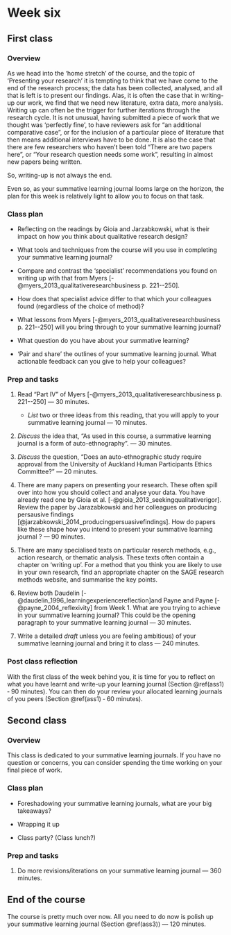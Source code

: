 # Week six {#w6-details}

## First class {-}

### Overview {-}

As we head into the 'home stretch' of the course, and the topic of
'Presenting your research' it is tempting to think that we have come
to the end of the research process; the data has been collected,
analysed, and all that is left is to present our findings. Alas, it is
often the case that in writing-up our work, we find that we need new
literature, extra data, more analysis. Writing up can often be the
trigger for further iterations through the research cycle. It is not
unusual, having submitted a piece of work that we thought was
'perfectly fine', to have reviewers ask for "an additional comparative
case", or for the inclusion of a particular piece of literature that
then means additional interviews have to be done. It is also the case
that there are few researchers who haven't been told "There are two
papers here", or "Your research question needs some work", resulting
in almost new papers being written.

So, writing-up is not always the end.

Even so, as your summative learning journal looms large on the
horizon, the plan for this week is relatively light to allow you to
focus on that task.

### Class plan {-}

* Reflecting on the readings by Gioia and Jarzabkowski, what is their
  impact on how you think about qualitative research design?

* What tools and techniques from the course will you use in completing
  your summative learning journal?

* Compare and contrast the 'specialist' recommendations you found on
  writing up with that from Myers
  [-@myers_2013_qualitativeresearchbusiness p. 221--250].
  
* How does that specialist advice differ to that which your colleagues found (regardless of the choice of method)?

* What lessons from Myers [-@myers_2013_qualitativeresearchbusiness
   p. 221--250] will you bring through to your summative learning
   journal?

* What question do you have about your summative learning?

* 'Pair and share' the outlines of your summative learning journal.
  What actionable feedback can you give to help your colleagues?


### Prep and tasks {-}

1. Read "Part IV" of Myers [-@myers_2013_qualitativeresearchbusiness
   p. 221--250] --- 30 minutes.
   
   - *List* two or three ideas from this reading, that you will apply to
     your summative learning journal --- 10 minutes.
	 
2. *Discuss* the idea that, "As used in this course, a summative
   learning journal is a form of auto-ethnography". --- 30 minutes.
   
3. *Discuss* the question, "Does an auto-ethnographic study require
   approval from the University of Auckland Human Participants Ethics
   Committee?" --- 20 minutes.

4. There are many papers on presenting your research. These often
   spill over into how you should collect and analyse your data. You
   have already read one by Gioia et al.
   [-@gioia_2013_seekingqualitativerigor]. Review the paper by
   Jarazabkowski and her colleagues on producing persausive findings
   [@jarzabkowski_2014_producingpersuasivefindings]. How do papers
   like these shape how you intend to present your summative learning
   journal ? --- 90 minutes.
   
5. There are many specialised texts on particular reserch methods,
   e.g., action research, or thematic analysis. These texts often
   contain a chapter on 'writing up'. For a method that you think you
   are likely to use in your own research, find an appropriate chapter
   on the SAGE research methods website, and summarise the key points.
   
6. Review both Daudelin
   [-@daudelin_1996_learningexperiencereflection]and Payne and Payne
   [-@payne_2004_reflexivity] from Week 1. What are you trying to
   achieve in your summative learning journal? This could be the
   opening paragraph to your summative learning journal --- 30
   minutes.

7. Write a detailed *draft* unless you are feeling
   ambitious) of your summative learning journal and bring it to class
   --- 240 minutes.
   
### Post class reflection

With the first class of the week behind you, it is time for you to reflect on what
you have learnt and write-up your learning journal (Section
\@ref(ass1) &dash; 90 minutes). You can then do your review your allocated learning
journals of you  peers (Section \@ref(ass1) &dash; 60 minutes).


## Second class {-}

### Overview {-}

This class is dedicated to your summative learning journals. If you have no question or concerns, you can consider spending the time working on your final piece of work.

### Class plan {-}

* Foreshadowing your summative learning journals, what are your big takeaways?

* Wrapping it up

* Class party? (Class lunch?)

### Prep and tasks {-}

1. Do more revisions/iterations on your summative learning journal
   --- 360 minutes.


## End of the course {-}

The course is pretty much over now. All you need to do now is polish
up your summative learning journal (Section \@ref(ass3)) --- 120
minutes.
